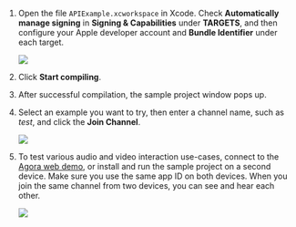 <PlatformWrapper platform="macos">

1. Open the file `APIExample.xcworkspace` in Xcode. Check **Automatically manage signing** in **Signing & Capabilities** under **TARGETS**, and then configure your Apple developer account and **Bundle Identifier** under each target.

    ![](/images/rtc-sdk/run-compile-macos-step-1.jpeg)

1. Click **Start compiling**.

1. After successful compilation, the sample project window pops up.

1. Select an example you want to try, then enter a channel name, such as *test*, and click the **Join Channel**.

    ![](/images/rtc-sdk/run-compile-macos-step-4.png)

1. To test various audio and video interaction use-cases, connect to the [Agora web demo](https://webdemo.agora.io/basicVideoCall/index.html), or install and run the sample project on a second device. Make sure you use the same app ID on both devices. When you join the same channel from two devices, you can see and hear each other.

    ![](/images/rtc-sdk/run-compile-macos-step-5.png)

</PlatformWrapper>